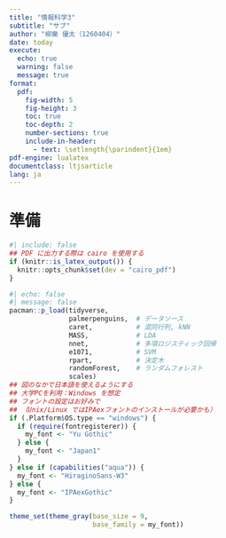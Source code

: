 ```yaml
---
title: "情報科学3"
subtitle: "サブ"
author: "柳樂 優太（1260404）"
date: today
execute: 
  echo: true
  warning: false
  message: true
format: 
  pdf:
    fig-width: 5
    fig-height: 3
    toc: true
    toc-depth: 2
    number-sections: true
    include-in-header:
      - text: \setlength{\parindent}{1em}
pdf-engine: lualatex
documentclass: ltjsarticle 
lang: ja
---
```



# 準備 {-}
```r
#| include: false
## PDF に出力する際は cairo を使用する
if (knitr::is_latex_output()) {
  knitr::opts_chunk$set(dev = "cairo_pdf")
}
```


```r
#| echo: false
#| message: false
pacman::p_load(tidyverse,       
               palmerpenguins,  # データソース
               caret,           # 混同行列, kNN 
               MASS,            # LDA
               nnet,            # 多項ロジスティック回帰
               e1071,           # SVM
               rpart,           # 決定木
               randomForest,    # ランダムフォレスト
               scales)
## 図のなかで日本語を使えるようにする
## 大学PCを利用：Windows を想定
## フォントの設定はお好みで
## （Unix/Linux ではIPAexフォントのインストールが必要かも）
if (.Platform$OS.type == "windows") { 
  if (require(fontregisterer)) {
    my_font <- "Yu Gothic"
  } else {
    my_font <- "Japan1"
  }
} else if (capabilities("aqua")) {
  my_font <- "HiraginoSans-W3"
} else {
  my_font <- "IPAexGothic"
}

theme_set(theme_gray(base_size = 9,
                     base_family = my_font))
```



